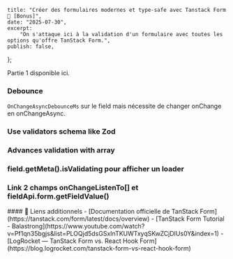 
    title: "Créer des formulaires modernes et type-safe avec Tanstack Form 📝 [Bonus]",
    date: "2025-07-30",
    excerpt:
        "On s'attaque ici à la validation d'un formulaire avec toutes les options qu'offre TanStack Form.",
    publish: false,
};

<Link href="/post/tanstack-form-1" className="text-blue-500 underline">
  Partie 1 disponible ici.
</Link>

### Debounce 

`OnChangeAsyncDebounceMs` sur le field mais nécessite de changer onChange en onChangeAsync. 

### Use validators schema like Zod

### Advances validation with array

### field.getMeta().isValidating pour afficher un loader

### Link 2 champs onChangeListenTo[] et fieldApi.form.getFieldValue()

<div className="useful-links">
  #### 🔗 Liens additionnels 
  - <ExternalLink /> [Documentation officielle de TanStack Form](https://tanstack.com/form/latest/docs/overview)
  - <ExternalLink /> [TanStack Form Tutorial - Balastrong](https://www.youtube.com/watch?v=Pf1qn35bgjs&list=PLOQjd5dsGSxInTKUWTxyqSKwZCjDIUs0Y&index=1)
  - <ExternalLink /> [LogRocket — TanStack Form vs. React Hook Form](https://blog.logrocket.com/tanstack-form-vs-react-hook-form)
</div>